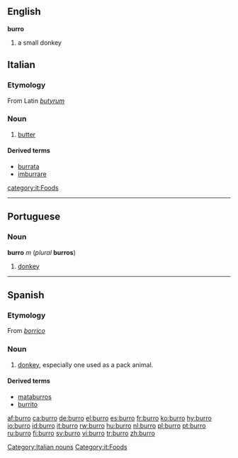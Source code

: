==English==
'''burro'''
#a small donkey

== Italian ==
===Etymology===
From Latin ''[[butyrum]]''
===Noun===
{{it-noun|burr|m|o|i}}

# [[butter]]

====Derived terms====
*[[burrata]]
*[[imburrare]]

[[category:it:Foods]]

----

== Portuguese ==
=== Noun ===
'''burro''' ''m'' (''plural'' '''burros''')

#[[donkey]]

----

==Spanish==
===Etymology===
From ''[[borrico]]''
===Noun===
{{es-noun-mf|f=burra}}

# [[donkey]], especially one used as a pack animal.

====Derived terms====
*[[mataburros]] {{m}}
*[[burrito]] {{m}}

[[Category:Italian nouns]]
[[Category:it:Foods]]

[[af:burro]]
[[ca:burro]]
[[de:burro]]
[[el:burro]]
[[es:burro]]
[[fr:burro]]
[[ko:burro]]
[[hy:burro]]
[[io:burro]]
[[id:burro]]
[[it:burro]]
[[rw:burro]]
[[hu:burro]]
[[nl:burro]]
[[pl:burro]]
[[pt:burro]]
[[ru:burro]]
[[fi:burro]]
[[sv:burro]]
[[vi:burro]]
[[tr:burro]]
[[zh:burro]]